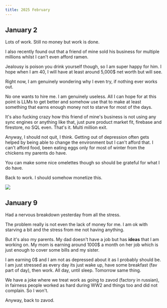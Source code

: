 ```yaml
---
title: 2025 February
---
```


## January 2

Lots of work. Still no money but work is done.

I also recently found out that a friend of mine sold his business for multiple millions whilst I can't even afford ramen.

Jealousy is poison you drink yourself though, so I am super happy for him. I hope when I am 40, I will have at least around 5,000$ net worth but will see.

Right now, I am genuinely wondering why I even try, if nothing ever works out.

No one wants to hire me. I am genuinely useless. All I can hope for at this point is LLMs to get better and somehow use that to make at least something that earns enough money not to starve for most of the days.

It's also fucking crazy how this friend of mine's business is not using any sync engines or anything like that, just pure product market fit, firebase and firestore, no SQL even. That's it. Multi million exit.

Anyway, I should not quit, I think. Getting out of depression often gets helped by being able to change the environment but I can't afford that. I can't afford food, been eating eggs only for most of winter from the chickens my parents do have.

You can make some nice omelettes though so should be grateful for what I do have.

Back to work. I should somehow monetize this.

![](https://storage.ronin.co/spa_tjx1cghqk8ngbjws/cadb5688-efd9-4466-aa32-1b2b790b1f8b)

## January 9

Had a nervous breakdown yesterday from all the stress.

The problem really is not even the lack of money for me. I am ok with starving a bit and the stress from me not having anything.

But it's also my parents. My dad doesn't have a job but has __ideas__ that I am working on. My mom is earning around 1000$ a month on her job which is just enough to cover some bills and my sister.

I am earning 0$ and I am not as depressed about it as I probably should be. I am just stressed as every day its just wake up, have some breakfast (fav part of day), then work. All day, until sleep. Tomorrow same thing.

We have a joke where we treat work as going to zavod (factory in russian), in fairness people worked as hard during WW2 and things too and did not complain. So I won't.

Anyway, back to zavod.
